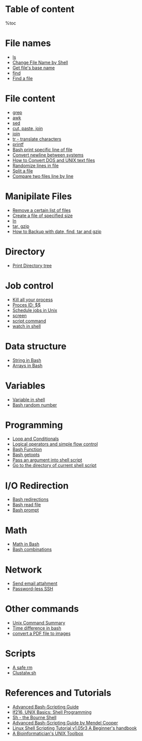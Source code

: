 = Table of content =
%toc

= File names =
* [[ls]]
* [[Change File Name by Shell]]
* [[Get file name in Shell|Get file's base name]]
* [[Find|find]]
* [[Find a file]]

= File content =
* [[Grep|grep]]
* [[Awk|awk]]
* [[Sed|sed]]
* [[Cut paste join|cut, paste, join]]
* [[Join in UNIX|join]]
* [[Tr|tr - translate characters]]
* [[Printf in shell|printf]]
* [[Bash print specific line of file]]
* [[Convert newline between systems]]
* [[How to Convert DOS and UNIX text files]]
* [[Randomize lines in file]]
* [[Split a file]]
* [[Compare two files line by line]]
 
= Manipilate Files =
* [[Remove a certain list of files]]
* [[Create a file of specified size]]
* [[ln]]
* [[Tar, Gzip|tar, gzip]]
* [[How to Backup with date, find, tar and gzip]]
 
= Directory =
* [[Print Directory tree]]

= Job control =
* [[Kill all your process]]
* [[Process ID|Proces ID: $$]]
* [[Schedule jobs in Unix]]
* [[Screen in Shell|screen]]
* [[script command]]
* [[watch in shell]]
 
= Data structure =
* [[String in Bash]]
* [[Arrays in Bash]]

= Variables =
* [[Variable in shell]]
* [[Bash random number]]

= Programming =
* [[Bash Array, Loop and Conditionals| Loop and Conditionals]]
* [[Bash operators|Logical operators and simple flow control]]
* [[Bash Function]]
* [[Bash getopts]]
* [[Pass an argument into shell script]]
* [[Go to the directory of current shell script]]

= I/O Redirection =
* [[Bash redirections]]
* [[Bash read file]]
* [[Bash prompt]]

= Math =
* [[Math in Bash]]
* [[Bash combinations]]

= Network =
* [[Send email attahment]]
* [[Password-less SSH]]

= Other commands =
* [[Unix Command Summary]]
* [[Time difference in bash]]
* [[convert a PDF file to images]]

= Scripts = 
* [[A safe rm]]
* [[Clustalw|Clustalw.sh]]

= References and Tutorials =
* [http://www.linuxtopia.org/online_books/advanced_bash_scripting_guide/index.html Advanced Bash-Scripting Guide]
* [http://mercury.chem.pitt.edu/~sasha/LinuxFocus/English/September2001/article216.shtml lf216, UNIX Basics: Shell Programming]
* [http://www.grymoire.com/Unix/Sh.html Sh - the Bourne Shell]
* [http://tldp.org/LDP/abs/html/ Advanced Bash-Scripting Guide by Mendel Cooper]
* [http://www.freeos.com/guides/lsst/ Linux Shell Scripting Tutorial v1.05r3 A Beginner's handbook]
* [[A Bioinformatician's UNIX Toolbox]]
